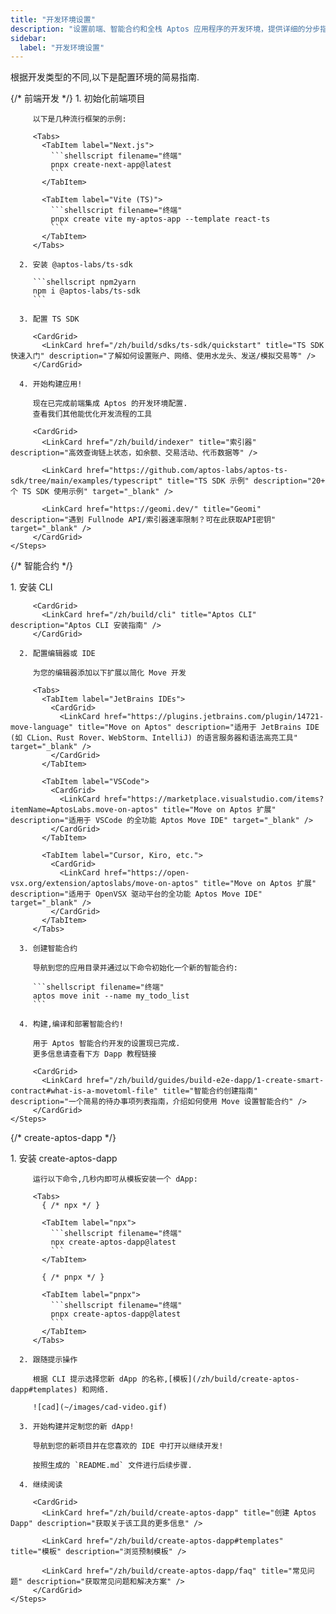 ```yaml
---
title: "开发环境设置"
description: "设置前端、智能合约和全栈 Aptos 应用程序的开发环境，提供详细的分步指南"
sidebar:
  label: "开发环境设置"
---
```



根据开发类型的不同,以下是配置环境的简易指南.

<Tabs>
  {/* 前端开发 */}

  <TabItem label="前端开发">
    <Steps>
      1. 初始化前端项目

         以下是几种流行框架的示例:

         <Tabs>
           <TabItem label="Next.js">
             ```shellscript filename="终端"
             pnpx create-next-app@latest
             ```
           </TabItem>

           <TabItem label="Vite (TS)">
             ```shellscript filename="终端"
             pnpx create vite my-aptos-app --template react-ts
             ```
           </TabItem>
         </Tabs>

      2. 安装 @aptos-labs/ts-sdk

         ```shellscript npm2yarn
         npm i @aptos-labs/ts-sdk
         ```

      3. 配置 TS SDK

         <CardGrid>
           <LinkCard href="/zh/build/sdks/ts-sdk/quickstart" title="TS SDK 快速入门" description="了解如何设置账户、网络、使用水龙头、发送/模拟交易等" />
         </CardGrid>

      4. 开始构建应用!

         现在已完成前端集成 Aptos 的开发环境配置.
         查看我们其他能优化开发流程的工具

         <CardGrid>
           <LinkCard href="/zh/build/indexer" title="索引器" description="高效查询链上状态，如余额、交易活动、代币数据等" />

           <LinkCard href="https://github.com/aptos-labs/aptos-ts-sdk/tree/main/examples/typescript" title="TS SDK 示例" description="20+ 个 TS SDK 使用示例" target="_blank" />

           <LinkCard href="https://geomi.dev/" title="Geomi" description="遇到 Fullnode API/索引器速率限制？可在此获取API密钥" target="_blank" />
         </CardGrid>
    </Steps>
  </TabItem>

  {/* 智能合约 */}

  <TabItem label="智能合约">
    <Steps>
      1. 安装 CLI

         <CardGrid>
           <LinkCard href="/zh/build/cli" title="Aptos CLI" description="Aptos CLI 安装指南" />
         </CardGrid>

      2. 配置编辑器或 IDE

         为您的编辑器添加以下扩展以简化 Move 开发

         <Tabs>
           <TabItem label="JetBrains IDEs">
             <CardGrid>
               <LinkCard href="https://plugins.jetbrains.com/plugin/14721-move-language" title="Move on Aptos" description="适用于 JetBrains IDE (如 CLion、Rust Rover、WebStorm、IntelliJ) 的语言服务器和语法高亮工具" target="_blank" />
             </CardGrid>
           </TabItem>

           <TabItem label="VSCode">
             <CardGrid>
               <LinkCard href="https://marketplace.visualstudio.com/items?itemName=AptosLabs.move-on-aptos" title="Move on Aptos 扩展" description="适用于 VSCode 的全功能 Aptos Move IDE" target="_blank" />
             </CardGrid>
           </TabItem>

           <TabItem label="Cursor, Kiro, etc.">
             <CardGrid>
               <LinkCard href="https://open-vsx.org/extension/aptoslabs/move-on-aptos" title="Move on Aptos 扩展" description="适用于 OpenVSX 驱动平台的全功能 Aptos Move IDE" target="_blank" />
             </CardGrid>
           </TabItem>
         </Tabs>

      3. 创建智能合约

         导航到您的应用目录并通过以下命令初始化一个新的智能合约:

         ```shellscript filename="终端"
         aptos move init --name my_todo_list
         ```

      4. 构建,编译和部署智能合约!

         用于 Aptos 智能合约开发的设置现已完成.
         更多信息请查看下方 Dapp 教程链接

         <CardGrid>
           <LinkCard href="/zh/build/guides/build-e2e-dapp/1-create-smart-contract#what-is-a-movetoml-file" title="智能合约创建指南" description="一个简易的待办事项列表指南，介绍如何使用 Move 设置智能合约" />
         </CardGrid>
    </Steps>
  </TabItem>

  {/* create-aptos-dapp */}

  <TabItem label="创建 Aptos Dapp">
    <Steps>
      1. 安装 create-aptos-dapp

         运行以下命令,几秒内即可从模板安装一个 dApp:

         <Tabs>
           { /* npx */ }

           <TabItem label="npx">
             ```shellscript filename="终端"
             npx create-aptos-dapp@latest
             ```
           </TabItem>

           { /* pnpx */ }

           <TabItem label="pnpx">
             ```shellscript filename="终端"
             pnpx create-aptos-dapp@latest
             ```
           </TabItem>
         </Tabs>

      2. 跟随提示操作

         根据 CLI 提示选择您新 dApp 的名称,[模板](/zh/build/create-aptos-dapp#templates) 和网络.

         ![cad](~/images/cad-video.gif)

      3. 开始构建并定制您的新 dApp!

         导航到您的新项目并在您喜欢的 IDE 中打开以继续开发!

         按照生成的 `README.md` 文件进行后续步骤.

      4. 继续阅读

         <CardGrid>
           <LinkCard href="/zh/build/create-aptos-dapp" title="创建 Aptos Dapp" description="获取关于该工具的更多信息" />

           <LinkCard href="/zh/build/create-aptos-dapp#templates" title="模板" description="浏览预制模板" />

           <LinkCard href="/zh/build/create-aptos-dapp/faq" title="常见问题" description="获取常见问题和解决方案" />
         </CardGrid>
    </Steps>
  </TabItem>
</Tabs>

